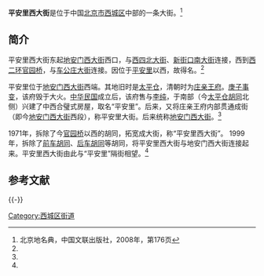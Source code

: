 {{Coord|39.9324611|116.364633|type:landmark_region:CN-11_source:GoogleMaps|display=title}}
{{Infobox China Road
|路牌类型 = Beijing
|道路方向 = WE
|中文道路名称 = 平安里西大街
|道路名称拼音 = PING'ANLI XIDAJIE
|图片 =
|图片说明 = 
|道路属性 = 
|道路总长度 = 
|车速限制 = 
|行车线数量 = 
|所在地区 = [[北京市|北京市]][[西城区|西城区]]
|起点 =[[地安门西大街|地安门西大街]]西口
|终点 =[[官园桥|官园桥]]
|路段主要建筑 =[[中共中央纪律检查委员会|中共中央纪律检查委员会]]<br>[[中华人民共和国监察部|中华人民共和国监察部]]<br>[[北京市西城区官园小学|北京市西城区官园小学]]<br>[[官园公园|官园公园]]<br>（[[中国儿童中心|中国儿童中心]]）<br>[[中华人民共和国环境保护部|中华人民共和国环境保护部]]
}}

'''平安里西大街'''是位于中国[[北京市|北京市]][[西城区|西城区]]中部的一条大街。<ref name=bjdmd>北京地名典，中国文联出版社，2008年，第176页</ref>

==简介==
平安里西大街东起[[地安门西大街|地安门西大街]]西口，与[[西四北大街|西四北大街]]、[[新街口南大街|新街口南大街]]连接，西到[[北京二环路|西二环]][[官园桥|官园桥]]，与[[车公庄大街|车公庄大街]]连接。因位于[[平安里|平安里]]以西，故得名。<ref name=bjdmd/>

平安里位于[[地安门西大街|地安门西大街]]西端。其地旧时是[[太平仓|太平仓]]，清朝时为[[庄亲王府|庄亲王府]]。[[庚子事变|庚子事变]]，该府毁于大火。[[中华民国|中华民国]]成立后，该府售与[[李纯_(民国)|李纯]]，于南部（今[[太平仓胡同|太平仓胡同]]北侧）兴建了中西合璧式房屋，取名“平安里”。后来，又将庄亲王府内部贯通成街（即今[[地安门西大街|地安门西大街]]西段），称平安里大街。后来统称[[地安门西大街|地安门西大街]]。<ref name=bjdmd/>

1971年，拆除了今[[官园桥|官园桥]]以西的胡同，拓宽成大街，称“平安里西大街”。 1999年，拆除了[[前车胡同|前车胡同]]、[[后车胡同|后车胡同]]等胡同，将平安里西大街与地安门西大街连接起来。平安里西大街由此与“平安里”隔街相望。<ref name=bjdmd/>

== 参考文献 ==
{{Reflist}}

{{-}}
{{平安大街}}

[[Category:西城区街道|Category:西城区街道]]